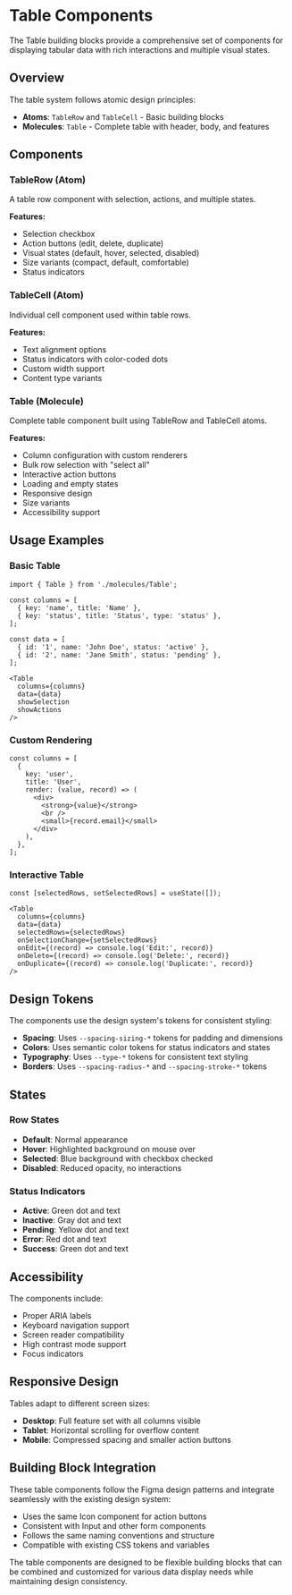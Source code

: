 # Table Components

The Table building blocks provide a comprehensive set of components for displaying tabular data with rich interactions and multiple visual states.

## Overview

The table system follows atomic design principles:

- **Atoms**: `TableRow` and `TableCell` - Basic building blocks
- **Molecules**: `Table` - Complete table with header, body, and features

## Components

### TableRow (Atom)
A table row component with selection, actions, and multiple states.

**Features:**
- Selection checkbox
- Action buttons (edit, delete, duplicate)
- Visual states (default, hover, selected, disabled)
- Size variants (compact, default, comfortable)
- Status indicators

### TableCell (Atom)
Individual cell component used within table rows.

**Features:**
- Text alignment options
- Status indicators with color-coded dots
- Custom width support
- Content type variants

### Table (Molecule)
Complete table component built using TableRow and TableCell atoms.

**Features:**
- Column configuration with custom renderers
- Bulk row selection with "select all"
- Interactive action buttons
- Loading and empty states
- Responsive design
- Size variants
- Accessibility support

## Usage Examples

### Basic Table
```tsx
import { Table } from './molecules/Table';

const columns = [
  { key: 'name', title: 'Name' },
  { key: 'status', title: 'Status', type: 'status' },
];

const data = [
  { id: '1', name: 'John Doe', status: 'active' },
  { id: '2', name: 'Jane Smith', status: 'pending' },
];

<Table 
  columns={columns} 
  data={data} 
  showSelection 
  showActions 
/>
```

### Custom Rendering
```tsx
const columns = [
  {
    key: 'user',
    title: 'User',
    render: (value, record) => (
      <div>
        <strong>{value}</strong>
        <br />
        <small>{record.email}</small>
      </div>
    ),
  },
];
```

### Interactive Table
```tsx
const [selectedRows, setSelectedRows] = useState([]);

<Table
  columns={columns}
  data={data}
  selectedRows={selectedRows}
  onSelectionChange={setSelectedRows}
  onEdit={(record) => console.log('Edit:', record)}
  onDelete={(record) => console.log('Delete:', record)}
  onDuplicate={(record) => console.log('Duplicate:', record)}
/>
```

## Design Tokens

The components use the design system's tokens for consistent styling:

- **Spacing**: Uses `--spacing-sizing-*` tokens for padding and dimensions
- **Colors**: Uses semantic color tokens for status indicators and states
- **Typography**: Uses `--type-*` tokens for consistent text styling
- **Borders**: Uses `--spacing-radius-*` and `--spacing-stroke-*` tokens

## States

### Row States
- **Default**: Normal appearance
- **Hover**: Highlighted background on mouse over
- **Selected**: Blue background with checkbox checked
- **Disabled**: Reduced opacity, no interactions

### Status Indicators
- **Active**: Green dot and text
- **Inactive**: Gray dot and text  
- **Pending**: Yellow dot and text
- **Error**: Red dot and text
- **Success**: Green dot and text

## Accessibility

The components include:
- Proper ARIA labels
- Keyboard navigation support
- Screen reader compatibility
- High contrast mode support
- Focus indicators

## Responsive Design

Tables adapt to different screen sizes:
- **Desktop**: Full feature set with all columns visible
- **Tablet**: Horizontal scrolling for overflow content
- **Mobile**: Compressed spacing and smaller action buttons

## Building Block Integration

These table components follow the Figma design patterns and integrate seamlessly with the existing design system:

- Uses the same Icon component for action buttons
- Consistent with Input and other form components
- Follows the same naming conventions and structure
- Compatible with existing CSS tokens and variables

The table components are designed to be flexible building blocks that can be combined and customized for various data display needs while maintaining design consistency.
